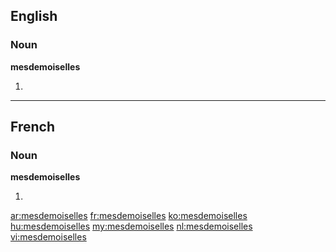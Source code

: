 ==English==

===Noun===
'''mesdemoiselles'''

# {{plural of|[[mademoiselle]]}}

----

==French==

===Noun===
'''mesdemoiselles''' {{f}}

# {{plural of|[[mademoiselle]]|lang=fr}}

[[ar:mesdemoiselles]]
[[fr:mesdemoiselles]]
[[ko:mesdemoiselles]]
[[hu:mesdemoiselles]]
[[my:mesdemoiselles]]
[[nl:mesdemoiselles]]
[[vi:mesdemoiselles]]